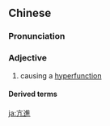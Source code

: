 {{also|亢进}}
==Chinese==
{{zh-forms|s=亢进}}

===Pronunciation===
{{zh-pron
|m=kàngjìn
|c=kong3 zeon3
|cat=a
}}

===Adjective===
{{zh-adj}}

# {{lb|zh|medicine|pathology}} causing a [[hyperfunction]]
#: {{zh-x|機能 亢進|''hyperfunction (in medicine)''}}

====Derived terms====
{{zh-der|甲狀腺機能亢進}}

[[ja:亢進]]